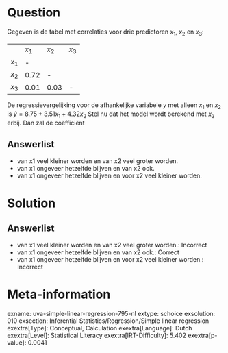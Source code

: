 Question
========

Gegeven is de tabel met correlaties voor drie predictoren *x*~1~, *x*~2~
en *x*~3~:

  -------- -------- -------- --------
           *x*~1~   *x*~2~   *x*~3~
  *x*~1~   \-                 
  *x*~2~   0.72     \-        
  *x*~3~   0.01     0.03     \-
  -------- -------- -------- --------

De regressievergelijking voor de afhankelijke variabele *y* met alleen *x*~1~ en *x*~2~ is $\hat{y} = 8.75 + 3.51x_{1} + 4.32x_{2}$
Stel nu dat het model wordt berekend met *x*~3~ erbij. Dan zal de
coëfficiënt

Answerlist
----------

* van x1 veel kleiner worden en van x2 veel groter worden.
* van x1 ongeveer hetzelfde blijven en van x2 ook.
* van x1 ongeveer hetzelfde blijven en voor x2 veel kleiner worden.

Solution
========

Answerlist
----------

* van x1 veel kleiner worden en van x2 veel groter worden.: Incorrect
* van x1 ongeveer hetzelfde blijven en van x2 ook.: Correct
* van x1 ongeveer hetzelfde blijven en voor x2 veel kleiner worden.: Incorrect

Meta-information
================
exname: uva-simple-linear-regression-795-nl
extype: schoice
exsolution: 010
exsection: Inferential Statistics/Regression/Simple linear regression
exextra[Type]: Conceptual, Calculation
exextra[Language]: Dutch
exextra[Level]: Statistical Literacy
exextra[IRT-Difficulty]: 5.402
exextra[p-value]: 0.0041

